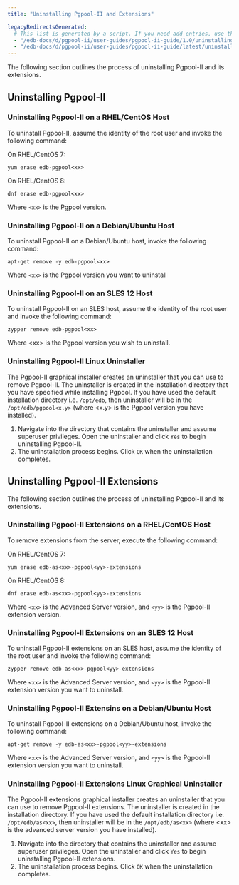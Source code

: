 ```yaml
---
title: "Uninstalling Pgpool-II and Extensions"

legacyRedirectsGenerated:
  # This list is generated by a script. If you need add entries, use the `legacyRedirects` key.
  - "/edb-docs/d/pgpool-ii/user-guides/pgpool-ii-guide/1.0/uninstalling_pgpool-II.html"
  - "/edb-docs/d/pgpool-ii/user-guides/pgpool-ii-guide/latest/uninstalling_pgpool-II.html"
---
```


The following section outlines the process of uninstalling Pgpool-II and its extensions.

## Uninstalling Pgpool-II

### Uninstalling Pgpool-II on a RHEL/CentOS Host

To uninstall Pgpool-II, assume the identity of the root user and invoke the following command:

On RHEL/CentOS 7:

```text
yum erase edb-pgpool<xx>
```

On RHEL/CentOS 8:

```text
dnf erase edb-pgpool<xx>
```

Where `<xx>` is the Pgpool version.

### Uninstalling Pgpool-II on a Debian/Ubuntu Host

To uninstall Pgpool-II on a Debian/Ubuntu host, invoke the following command:

```text
apt-get remove -y edb-pgpool<xx>
```

Where `<xx>` is the Pgpool version you want to uninstall

### Uninstalling Pgpool-II on an SLES 12 Host

To uninstall Pgpool-II on an SLES host, assume the identity of the root user and invoke the following command:

```text
zypper remove edb-pgpool<xx>
```

Where &lt;xx> is the Pgpool version you wish to uninstall.

### Uninstalling Pgpool-II Linux Uninstaller

The Pgpool-II graphical installer creates an uninstaller that you can use to remove Pgpool-II. The uninstaller is created in the installation directory that you have specified while installing Pgpool. If you have used the default installation directory i.e. `/opt/edb`, then uninstaller will be in the `/opt/edb/pgpool<x.y>` (where &lt;x.y> is the Pgpool version you have installed).

1.  Navigate into the directory that contains the uninstaller and assume superuser privileges. Open the uninstaller and click `Yes` to begin uninstalling Pgpool-II.
2.  The uninstallation process begins. Click `OK` when the uninstallation completes.

## Uninstalling Pgpool-II Extensions

The following section outlines the process of uninstalling Pgpool-II and its extensions.

### Uninstalling Pgpool-II Extensions on a RHEL/CentOS Host

To remove extensions from the server, execute the following command:

On RHEL/CentOS 7:

```text
yum erase edb-as<xx>-pgpool<yy>-extensions
```

On RHEL/CentOS 8:

```text
dnf erase edb-as<xx>-pgpool<yy>-extensions
```

Where `<xx>` is the Advanced Server version, and `<yy>` is the Pgpool-II extension version.

### Uninstalling Pgpool-II Extensions on an SLES 12 Host

To uninstall Pgpool-II extensions on an SLES host, assume the identity of the root user and invoke the following command:

```text
zypper remove edb-as<xx>-pgpool<yy>-extensions
```

Where `<xx>` is the Advanced Server version, and `<yy>` is the Pgpool-II extension version you want to uninstall.

### Uninstalling Pgpool-II Extensins on a Debian/Ubuntu Host

To uninstall Pgpool-II extensions on a Debian/Ubuntu host, invoke the following command:

```text
apt-get remove -y edb-as<xx>-pgpool<yy>-extensions
```

Where `<xx>` is the Advanced Server version, and `<yy>` is the Pgpool-II extension version you want to uninstall.

### Uninstalling Pgpool-II Extensions Linux Graphical Uninstaller

The Pgpool-II extensions graphical installer creates an uninstaller that you can use to remove Pgpool-II extensions. The uninstaller is created in the installation directory. If you have used the default installation directory i.e. `/opt/edb/as<xx>`, then uninstaller will be in the `/opt/edb/as<xx>` (where &lt;xx> is the advanced server version you have installed).

1.  Navigate into the directory that contains the uninstaller and assume superuser privileges. Open the uninstaller and click `Yes` to begin uninstalling Pgpool-II extensions.
2.  The uninstallation process begins. Click `OK` when the uninstallation completes.
